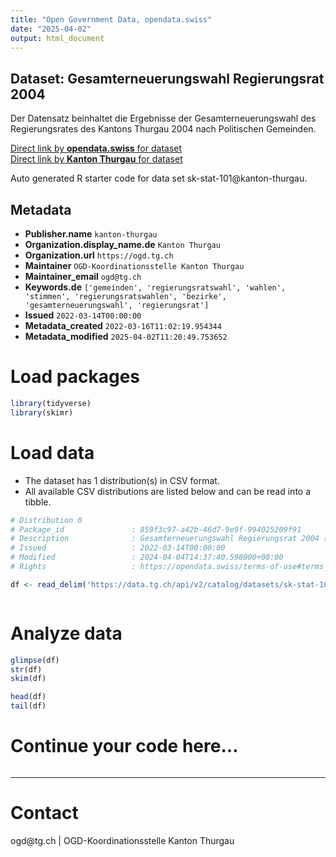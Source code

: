 ```yaml
---
title: "Open Government Data, opendata.swiss"
date: "2025-04-02"
output: html_document
---
```


## Dataset: Gesamterneuerungswahl Regierungsrat 2004

Der Datensatz beinhaltet die Ergebnisse der Gesamterneuerungswahl des Regierungsrates des Kantons Thurgau 2004 nach Politischen Gemeinden.

[Direct link by **opendata.swiss** for dataset](https://opendata.swiss/de/dataset/gesamterneuerungwahl-regierungsrat-2004)<br>
[Direct link by **Kanton Thurgau** for dataset](https://data.tg.ch/explore/dataset/sk-stat-101/)

Auto generated R starter code for data set sk-stat-101@kanton-thurgau.

## Metadata

- **Publisher.name** `kanton-thurgau`
- **Organization.display_name.de** `Kanton Thurgau`
- **Organization.url** `https://ogd.tg.ch`
- **Maintainer** `OGD-Koordinationsstelle Kanton Thurgau`
- **Maintainer_email** `ogd@tg.ch`
- **Keywords.de** `['gemeinden', 'regierungsratswahl', 'wahlen', 'stimmen', 'regierungsratswahlen', 'bezirke', 'gesamterneuerungswahl', 'regierungsrat']`
- **Issued** `2022-03-14T00:00:00`
- **Metadata_created** `2022-03-16T11:02:19.954344`
- **Metadata_modified** `2025-04-02T11:20:49.753652`


# Load packages

```r

library(tidyverse)
library(skimr)

```

# Load data

-   The dataset has 1 distribution(s) in CSV format.
-   All available CSV distributions are listed below and can be read into a tibble.

```r

# Distribution 0
# Package_id               : 859f3c97-a42b-46d7-9e9f-994025209f91
# Description              : Gesamterneuerungswahl Regierungsrat 2004 (csv)
# Issued                   : 2022-03-14T00:00:00
# Modified                 : 2024-04-04T14:37:40.598000+00:00
# Rights                   : https://opendata.swiss/terms-of-use#terms_by

df <- read_delim('https://data.tg.ch/api/v2/catalog/datasets/sk-stat-101/exports/csv?use_labels=true')



```

# Analyze data

```r

glimpse(df)
str(df)
skim(df)

head(df)
tail(df)

```

# Continue your code here...

```r

```

------------------------------------------------------------------------

# Contact

ogd@tg.ch | OGD-Koordinationsstelle Kanton Thurgau
